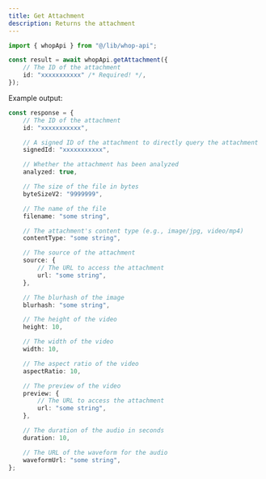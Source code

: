 ```yaml
---
title: Get Attachment
description: Returns the attachment
---
```


```typescript
import { whopApi } from "@/lib/whop-api";

const result = await whopApi.getAttachment({
	// The ID of the attachment
	id: "xxxxxxxxxxx" /* Required! */,
});

```

Example output:

```typescript
const response = {
	// The ID of the attachment
	id: "xxxxxxxxxxx",

	// A signed ID of the attachment to directly query the attachment
	signedId: "xxxxxxxxxxx",

	// Whether the attachment has been analyzed
	analyzed: true,

	// The size of the file in bytes
	byteSizeV2: "9999999",

	// The name of the file
	filename: "some string",

	// The attachment's content type (e.g., image/jpg, video/mp4)
	contentType: "some string",

	// The source of the attachment
	source: {
		// The URL to access the attachment
		url: "some string",
	},

	// The blurhash of the image
	blurhash: "some string",

	// The height of the video
	height: 10,

	// The width of the video
	width: 10,

	// The aspect ratio of the video
	aspectRatio: 10,

	// The preview of the video
	preview: {
		// The URL to access the attachment
		url: "some string",
	},

	// The duration of the audio in seconds
	duration: 10,

	// The URL of the waveform for the audio
	waveformUrl: "some string",
};

```
